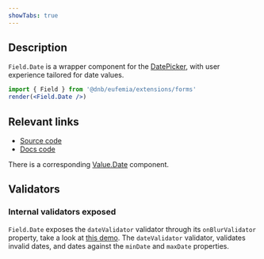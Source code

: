 ```yaml
---
showTabs: true
---
```


## Description

`Field.Date` is a wrapper component for the [DatePicker](/uilib/components/date-picker/), with user experience tailored for date values.

```jsx
import { Field } from '@dnb/eufemia/extensions/forms'
render(<Field.Date />)
```

## Relevant links

- [Source code](https://github.com/dnbexperience/eufemia/tree/main/packages/dnb-eufemia/src/extensions/forms/feature-fields/Date)
- [Docs code](https://github.com/dnbexperience/eufemia/tree/main/packages/dnb-design-system-portal/src/docs/uilib/extensions/forms/feature-fields/Date)

There is a corresponding [Value.Date](/uilib/extensions/forms/Value/Date) component.

## Validators

### Internal validators exposed

`Field.Date` exposes the `dateValidator` validator through its `onBlurValidator` property, take a look at [this demo](/uilib/extensions/forms/feature-fields/Date/demos/#extend-validation-with-custom-validation-function).
The `dateValidator` validator, validates invalid dates, and dates against the `minDate` and `maxDate` properties.
